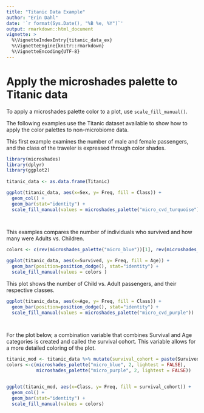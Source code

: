 ```yaml
---
title: "Titanic Data Example"
author: "Erin Dahl"
date: '`r format(Sys.Date(), "%B %e, %Y")`'
output: rmarkdown::html_document
vignette: >
  %\VignetteIndexEntry{titanic_data_ex}
  %\VignetteEngine{knitr::rmarkdown}
  %\VignetteEncoding{UTF-8}
---
```



# Apply the microshades palette to Titanic data

To apply a microshades palette color to a plot, use `scale_fill_manual()`.

The following examples use the Titanic dataset available to show how to apply the color palettes to non-microbiome data.

This first example examines the number of male and female passengers, and the class of the traveler is expressed through color shades.

```r
library(microshades)
library(dplyr)
library(ggplot2)
 
titanic_data <- as.data.frame(Titanic)

ggplot(titanic_data, aes(x=Sex, y= Freq, fill = Class)) + 
  geom_col() +
  geom_bar(stat="identity") +
  scale_fill_manual(values = microshades_palette("micro_cvd_turquoise"))

       
```


This examples compares the number of individuals who survived and how many were Adults vs. Children.

```r
colors <- c(rev(microshades_palette("micro_blue"))[1], rev(microshades_palette("micro_purple"))[1])

ggplot(titanic_data, aes(x=Survived, y= Freq, fill = Age)) + 
  geom_bar(position=position_dodge(), stat="identity") +
  scale_fill_manual(values = colors )

```

This plot shows the number of Child vs. Adult passengers, and their respective classes.

```r

ggplot(titanic_data, aes(x=Age, y= Freq, fill = Class)) + 
  geom_bar(position=position_dodge(), stat="identity") +
  scale_fill_manual(values = microshades_palette("micro_cvd_purple"))

       
```

For the plot below, a combination variable that combines Survival and Age categories is created and called the survival cohort. This variable allows for a more detailed coloring of the plot.
```r
titanic_mod <- titanic_data %>% mutate(survival_cohort = paste(Survived, Age, sep = "-"))
colors <-c(microshades_palette("micro_blue", 2, lightest = FALSE), 
           microshades_palette("micro_purple", 2, lightest = FALSE))


ggplot(titanic_mod, aes(x=Class, y= Freq, fill = survival_cohort)) + 
  geom_col() +
  geom_bar(stat="identity") +
  scale_fill_manual(values = colors)

```
